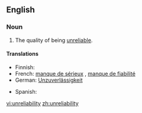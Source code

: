 ==English==

===Noun===
{{en-noun|-}}

#The quality of being [[unreliable]].

====Translations====
{{trans-top|the quality of being unreliable}}
* Finnish: {{t-|fi|epäluotettavuus}}
* French: [[manque de sérieux]] {{m}}, [[manque de fiabilité]] {{m}}
* German: [[Unzuverlässigkeit]] {{f}}
{{trans-mid}}
* Spanish: {{t+|es|inseguridad|f}}
{{trans-bottom}}

[[vi:unreliability]]
[[zh:unreliability]]